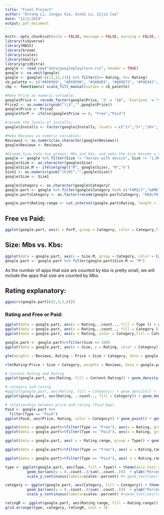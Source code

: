 ```yaml
---
title: "Final Project"
author: "Entong Li, Jingyu Xie, Xindi Lu, Zijia Cao"
date: "12/1/2019"
output: pdf_document
---
```


```r
knitr::opts_chunk$set(echo = FALSE, message = FALSE, warning = FALSE, autodep = TRUE)
library(tidyverse)
library(MASS)
library(broom)
library(scales)
library(GGally)
library(gridExtra)
google <- read.csv("data/googleplaystore.csv", header = TRUE)
google <- na.omit(google)
google <- google[-c(11,12,13)] %>% filter(0<= Rating, 5>= Rating)
cb_palette <- c("#999999", "#E69F00", "#56B4E9", "#009E73", "#F0E442", "#0072B2", "#D55E00", "#CC79A7")
cbp <- function(x) scale_fill_manual(values = cb_palette)
```


```r
#Make Price as numeric variable:
google$Price <- recode_factor(google$Price, `0` = "$0", `Everyone` = "$0")
Price2 <- as.numeric(gsub("\\$","",google$Price))
google$Price <- Price2
google$ForP <- ifelse(google$Price == 0, "Free","Paid")
```

```r
#recode the levels of Installs:
google$Installs <- factor(google$Installs, levels = c("1+","5+","10+", "50+", "100+", "500+", "1,000+", "5,000+", "10,000+", "50,000+", "100,000+", "500,000+", "1,000,000+", "5,000,000+", "10,000,000+", "50,000,000+", "100,000,000+", "500,000,000+", "1,000,000,000+" ))
```

```r
#Make Reviews as numeric variables:
Reviews2 <- as.numeric(as.character(google$Reviews))
google$Reviews <- Reviews2
```

```r
#Divede Size into two groups: Mbs and kbs, and make the Size become a numeric variable:
google <- google %>% filter(Size != "Varies with device", Size != "1,000+")
google$Size <- as.character(google$Size)
google$Size.M <- ifelse(grepl("M", google$Size), "M","k")
Size1 <- as.numeric(gsub("[k|M]","",google$Size))
google$Size <- Size1
```

```r
google$Category <- as.character(google$Category)
google.part <- google %>% filter(google$Category %in% c("FAMILY","GAME","TOOLS","HEALTH_AND_FITNESS","SPORTS","SOCIAL", "COMMUNICATION","DATING"), Price <= 10)
google.part$Category <- as.factor(recode(google.part$Category, "HEALTH_AND_FITNESS" = "FITNESS","SPORTS" = "FITNESS","SOCIAL" = "MEDIA", "COMMUNICATION" = "MEDIA","DATING" = "MEDIA"))
```


```r
google.part$Rating.range <- cut_interval(google.part$Rating, length = 1.0)
```

## Free vs Paid:

```r
ggplot(google.part, aes(x = ForP, group = Category, color = Category,fill = Category)) + geom_bar()
```

## Size: Mbs vs. Kbs:

```r
ggplot(data = google.part, aes(x = Size.M, group = Category, color = Category, fill = Category)) + geom_bar()
google.part <- google.part %>% filter(google.part$Size.M == "M")
```

As the number of apps that size are counted by kbs is pretty small, we will include the apps that size are counted by Mbs. 

## Rating explanatory:

```r
ggpairs(google.part[c(2,3,5,8)])
```

### Rating and Free or Paid:

```r
ggplot(data = google.part, aes(x = Rating,..count.., fill = Type )) + geom_density(position = "fill") + labs(title = "Density of rating based on type")
ggplot(data = google.part, aes(x = Rating,..count.., fill = Category )) + geom_density(position = "fill") + labs(fill = "Category") + labs(title = "Density of rating based on category")
ggplot(data = google.part, aes(x = Rating, color = Category,fill = Category))+ geom_bar()
```

```r
google.part <- google.part%>%filter(Size <= 100)
ggplot(data = google.part, aes(x = Size, y = Rating, color = Category)) + geom_point() + geom_smooth(method = 'lm',se = FALSE,color = "black") + facet_wrap(~Category) + xlab("Size(MB)")
```

```r
glm(weights = Reviews, Rating ~ Price + Size + Category, data = google.part)
```

```r
rlm(Rating~Price + Size + Category, weights = Reviews, data = google.part, psi = psi.bisquare)
```


```r
# Content Rating and Rating
ggplot(google.part, aes(Rating, fill = Content.Rating)) + geom_density() + facet_grid(Content.Rating ~ .) + scale_fill_manual(values = cb_palette)

# category and rating
#ggplot(google.part, aes(Rating, fill = Category)) + geom_density() + facet_grid(Category ~ .) + scale_fill_manual(values = cb_palette)
ggplot(google.part, aes(Rating, ..count.., fill = Category)) + geom_density(position = "stack") + scale_fill_manual(values = cb_palette)

# relationship between price and rating (Paid App)
Paid <- google.part %>%
  filter(Type == "Paid")
ggplot(Paid, aes(Price, Rating, color = Category)) + geom_point() + geom_smooth() + scale_color_manual(values = cb_palette)
```


```r
ggplot(data = google.part%>%filter(Type == "Free"), aes(x = Rating, group = Category, color = Category, fill = Category)) + geom_density(position = "fill")
ggplot(data = google.part%>%filter(Type == "Paid"), aes(x = Rating, group = Category, color = Category, fill = Category)) + geom_density(position = "fill")
```

```r
ggplot(data = google.part, aes( x = Rating.range, group = Type)) + geom_bar(show.legend = FALSE,aes(y = ..prop.., fill = factor(..x..)), stat = "count") + geom_text(aes(label = scales::percent(..prop..), y = ..prop..), stat = "count") + facet_wrap(~Type) + labs(fill = "Rating range", title = "Percentage of different rating range within Free/Paid Apps") + cbp()+ ylab("Percentage")+scale_y_continuous(labels=scales::percent)

ggplot(data = google.part%>%filter(Type == "Free"), aes( x = Rating.range, group = Category)) + geom_bar(show.legend = FALSE,aes(y = ..prop.., fill = factor(..x..)), stat = "count") + geom_text(aes(label = scales::percent(..prop..), y = ..prop..), stat = "count") + facet_wrap(~Category) + labs(fill = "Rating range", title = "Percentage of different rating range within Category\n(For Free Apps)") + ylab("Percentage")+scale_y_continuous(labels=scales::percent) +cbp()

ggplot(data = google.part%>%filter(Type == "Paid"), aes( x = Rating.range, group = Category)) + geom_bar(show.legend = FALSE,aes(y = ..prop.., fill = factor(..x..)), stat = "count") + geom_text(aes(label = scales::percent(..prop..), y = ..prop..), stat = "count") + facet_wrap(~Category) + labs(fill = "Rating range", title = "Percentage of different rating range within Category\n(For Paid Apps)") + ylab("Percentage")+scale_y_continuous(labels=scales::percent) +cbp()
```

```r
type <- ggplot(google.part, aes(Type, fill = Type)) + theme(axis.text.x = element_blank()) + 
          geom_bar(aes(y = (..count..)/sum(..count..)))  + ylab("Percentage") +
          scale_y_continuous(labels=scales::percent) #+ geom_text(aes(label = percent((..count..)/sum(..count..)), y = (..count..)/sum(..count..)), stat = "count") + labs(title = "Percentage of Free/Paid Apps")

category <- ggplot(google.part, aes(Category, fill = Category)) + theme(axis.text.x = element_blank()) +
          geom_bar(aes(y = (..count..)/sum(..count..)))  + ylab("Percentage") +
          scale_y_continuous(labels=scales::percent) #+geom_text(aes(label = percent((..count..)/sum(..count..)), y = (..count..)/sum(..count..)), stat = "count") + labs(title = "Percentage of Category")

ratingR <- ggplot(google.part, aes(Rating.range, fill = Rating.range)) + theme(axis.text.x = element_blank()) +geom_bar(aes(y = (..count..)/sum(..count..))) + ylab("Percentage") + scale_y_continuous(labels=scales::percent) #+geom_text(aes(label = percent((..count..)/sum(..count..)), y = (..count..)/sum(..count..)), stat = "count") + labs(title = "Percentage of Rating range") 
grid.arrange(type, category, ratingR, ncol = 3)
```

```r

```

